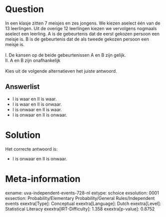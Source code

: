 Question
========

In een klasje zitten 7 meisjes en zes jongens. We kiezen aselect één van
de 13 leerlingen. Uit de overige 12 leerlingen kiezen we vervolgens
nogmaals aselect een leerling. A is de gebeurtenis dat de eerst gekozen
persoon een meisje is. B is de gebeurtenis dat de als tweede gekozen
persoon een meisje is.\
\
I. De kansen op de beide gebeurtenissen A en B zijn gelijk.\
II. A en B zijn onafhankelijk\
\
Kies uit de volgende alternatieven het juiste antwoord.

Answerlist
----------

* I is waar en II is waar.
* I is waar en II is onwaar.
* I is onwaar en II is waar.
* I is onwaar en II is onwaar.

Solution
========

Het correcte antwoord is: 

* I is onwaar en II is onwaar.

Meta-information
================
exname: uva-independent-events-728-nl
extype: schoice
exsolution: 0001
exsection: Probability/Elementary Probability/General Rules/Independent events
exextra[Type]: Conceptual
exextra[Language]: Dutch
exextra[Level]: Statistical Literacy
exextra[IRT-Difficulty]: 1.358
exextra[p-value]: 0.8752
